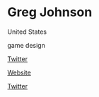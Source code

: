 # Greg Johnson

<Location>

United States

</Location>

<Skills>

game design

</Skills>

<Personal>

[Twitter](https://twitter.com/ToejamGreg)

</Personal>

<Business>

[Website](http://humanaturestudios.com)

[Twitter](https://twitter.com/HumanatureGames)

</Business>


